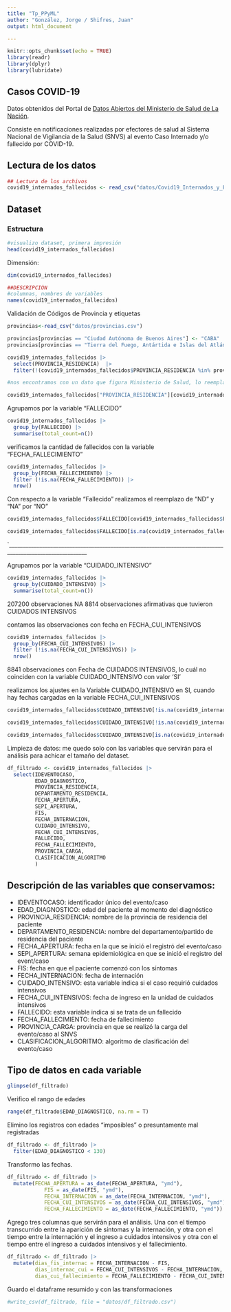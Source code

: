 ```yaml
---
title: "Tp_PPyML"
author: "González, Jorge / Shifres, Juan"
output: html_document

---
```


```r
knitr::opts_chunk$set(echo = TRUE)
library(readr)
library(dplyr)
library(lubridate)

```

## Casos COVID-19

Datos obtenidos del Portal de [Datos Abiertos del Ministerio de Salud de La Nación](http://datos.salud.gob.ar).

Consiste en notificaciones realizadas por efectores de salud al Sistema Nacional de Vigilancia de la Salud (SNVS) al evento Caso Internado y/o fallecido por COVID-19. 

## Lectura de los datos

```r
## Lectura de los archivos
covid19_internados_fallecidos <- read_csv("datos/Covid19_Internados_y_Fallecidos.csv")

```

## Dataset
### Estructura
```r
#visualizo dataset, primera impresión
head(covid19_internados_fallecidos)
```

Dimensión:
```r
dim(covid19_internados_fallecidos)
```

```r
##DESCRIPCIÓN
#columnas, nombres de variables
names(covid19_internados_fallecidos)
```

Validación de Códigos de Provincia y etiquetas

```r

provincias<-read_csv("datos/provincias.csv")

provincias[provincias == "Ciudad Autónoma de Buenos Aires"] <- "CABA"
provincias[provincias == "Tierra del Fuego, Antártida e Islas del Atlántico Sur"] <- "Tierra del Fuego"

covid19_internados_fallecidos |> 
  select(PROVINCIA_RESIDENCIA)  |> 
  filter(!(covid19_internados_fallecidos$PROVINCIA_RESIDENCIA %in% provincias$nombre) & covid19_internados_fallecidos$PROVINCIA_RESIDENCIA !="*sin dato*")

#nos encontramos con un dato que figura Ministerio de Salud, lo reemplazamos por CABA

covid19_internados_fallecidos["PROVINCIA_RESIDENCIA"][covid19_internados_fallecidos["PROVINCIA_RESIDENCIA"] == "Ministerio de Salud de la Nación"] <- "CABA"


```

Agrupamos por la variable "FALLECIDO"

```r
covid19_internados_fallecidos |>
  group_by(FALLECIDO) |>
  summarise(total_count=n())
```


verificamos la cantidad de fallecidos con la variable "FECHA_FALLECIMIENTO"


```r
covid19_internados_fallecidos |>
  group_by(FECHA_FALLECIMIENTO) |>
  filter (!is.na(FECHA_FALLECIMIENTO)) |>
  nrow()
```
Con respecto a la variable "Fallecido" realizamos el reemplazo de "ND" y "NA" por "NO"

```r
covid19_internados_fallecidos$FALLECIDO[covid19_internados_fallecidos$FALLECIDO == "ND"] <- "NO"

covid19_internados_fallecidos$FALLECIDO[is.na(covid19_internados_fallecidos$FALLECIDO)] <- "NO"
```

`___________________________________________________________________________________________________________


Agrupamos por la variable "CUIDADO_INTENSIVO"

```r

covid19_internados_fallecidos |>
  group_by(CUIDADO_INTENSIVO) |>
  summarise(total_count=n())

```

207200 observaciones NA
8814 observaciones afirmativas que tuvieron CUIDADOS INTENSIVOS

contamos las observaciones con fecha en FECHA_CUI_INTENSIVOS
```r
covid19_internados_fallecidos |>
  group_by(FECHA_CUI_INTENSIVOS) |>
  filter (!is.na(FECHA_CUI_INTENSIVOS)) |>
  nrow()

```
8841 observaciones con Fecha de CUIDADOS INTENSIVOS, lo cuál no coinciden con la variable 
CUIDADO_INTENSIVO con valor 'SI'


realizamos los ajustes en la Variable CUIDADO_INTENSIVO en SI, cuando hay fechas cargadas en la variable FECHA_CUI_INTENSIVOS

```r

covid19_internados_fallecidos$CUIDADO_INTENSIVO[!is.na(covid19_internados_fallecidos$FECHA_CUI_INTENSIVOS) &  covid19_internados_fallecidos$CUIDADO_INTENSIVO=='NO'] <- "SI"

covid19_internados_fallecidos$CUIDADO_INTENSIVO[!is.na(covid19_internados_fallecidos$FECHA_CUI_INTENSIVOS) & is.na(covid19_internados_fallecidos$CUIDADO_INTENSIVO)] <- "SI"

covid19_internados_fallecidos$CUIDADO_INTENSIVO[is.na(covid19_internados_fallecidos$FECHA_CUI_INTENSIVOS)] <- "NO"


```

Limpieza de datos: me quedo solo con las variables que servirán para el análisis para achicar el tamaño del dataset.
```r
df_filtrado <- covid19_internados_fallecidos |> 
  select(IDEVENTOCASO, 
         EDAD_DIAGNOSTICO, 
         PROVINCIA_RESIDENCIA, 
         DEPARTAMENTO_RESIDENCIA, 
         FECHA_APERTURA, 
         SEPI_APERTURA, 
         FIS, 
         FECHA_INTERNACION, 
         CUIDADO_INTENSIVO, 
         FECHA_CUI_INTENSIVOS, 
         FALLECIDO, 
         FECHA_FALLECIMIENTO, 
         PROVINCIA_CARGA, 
         CLASIFICACION_ALGORITMO 
         )
```

## Descripción de las variables que conservamos: 

- IDEVENTOCASO: identificador único del evento/caso 
- EDAD_DIAGNOSTICO: edad del paciente al momento del diagnóstico 
- PROVINCIA_RESIDENCIA: nombre de la provincia de residencia del paciente 
- DEPARTAMENTO_RESIDENCIA: nombre del departamento/partido de residencia del paciente  
- FECHA_APERTURA: fecha en la que se inició el registró del evento/caso 
- SEPI_APERTURA: semana epidemiológica en que se inició el registro del event/caso 
- FIS: fecha en que el paciente comenzó con los síntomas  
- FECHA_INTERNACION: fecha de internación  
- CUIDADO_INTENSIVO:  esta variable indica si el caso requirió cuidados intensivos 
- FECHA_CUI_INTENSIVOS: fecha de ingreso en la unidad de cuidados intensivos 
- FALLECIDO: esta variable indica si se trata de un fallecido  
- FECHA_FALLECIMIENTO: fecha de fallecimiento  
- PROVINCIA_CARGA: provincia en que se realizó la carga del evento/caso al SNVS 
- CLASIFICACION_ALGORITMO: algoritmo de clasificación del evento/caso

## Tipo de datos en cada variable
```r
glimpse(df_filtrado)
```


Verifico el rango de edades
```r
range(df_filtrado$EDAD_DIAGNOSTICO, na.rm = T)
```

Elimino los registros con edades "imposibles" o presuntamente mal registradas
```r
df_filtrado <- df_filtrado |> 
  filter(EDAD_DIAGNOSTICO < 130)
```

Transformo las fechas.
```r
df_filtrado <- df_filtrado |> 
  mutate(FECHA_APERTURA = as_date(FECHA_APERTURA, "ymd"), 
            FIS = as_date(FIS, "ymd"), 
            FECHA_INTERNACION = as_date(FECHA_INTERNACION, "ymd"), 
            FECHA_CUI_INTENSIVOS = as_date(FECHA_CUI_INTENSIVOS, "ymd"), 
            FECHA_FALLECIMIENTO = as_date(FECHA_FALLECIMIENTO, "ymd"))
```

Agrego tres columnas que servirán para el análisis. Una con el tiempo transcurrido entre la aparición de síntomas y la internación, y otra con el tiempo entre la internación y el ingreso a cuidados intensivos y otra con el tiempo entre el ingreso a cuidados intensivos y el fallecimiento.
```r
df_filtrado <- df_filtrado |> 
  mutate(dias_fis_internac = FECHA_INTERNACION - FIS,
         dias_internac_cui = FECHA_CUI_INTENSIVOS - FECHA_INTERNACION, 
         dias_cui_fallecimiento = FECHA_FALLECIMIENTO - FECHA_CUI_INTENSIVOS)
```

Guardo el dataframe resumido y con las transformaciones
```r
#write_csv(df_filtrado, file = "datos/df_filtrado.csv")
```



